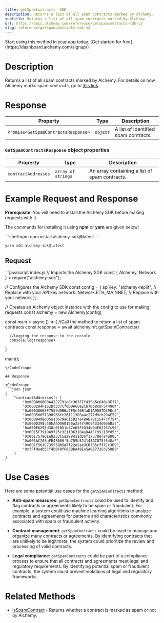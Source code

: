```yaml
---
title: getSpamContracts -SDK
description: Returns a list of all spam contracts marked by Alchemy.
subtitle: Returns a list of all spam contracts marked by Alchemy.
url: https://docs.alchemy.com/reference/getspamcontracts-sdk-v3
slug: reference/getspamcontracts-sdk-v3
---
```


<Tip title="Don’t have an API key?" icon="star">
  Start using this method in your app today. [Get started for free](https://dashboard.alchemy.com/signup/)
</Tip>

# Description

Returns a list of all spam contracts marked by Alchemy. For details on how Alchemy marks spam contracts, go to [this link](https://docs.alchemy.com/alchemy/enhanced-apis/nft-api/nft-api-faq#nft-spam-classification).

# Response

| Property                            | Type     | Description                          |
| ----------------------------------- | -------- | ------------------------------------ |
| `Promise<GetSpamContractsResponse>` | `object` | A list of identified spam contracts. |

### `GetSpamContractsResponse` object properties

| Property            | Type               | Description                                   |
| ------------------- | ------------------ | --------------------------------------------- |
| `contractAddresses` | `array of strings` | An array containing a list of spam contracts. |

# Example Request and Response

**Prerequisite**: You will need to install the Alchemy SDK before making requests with it.

The commands for installing it using **npm** or **yarn** are given below:

<CodeGroup>
  ```shell npm
  npm install alchemy-sdk@latest
  ```

  ```shell yarn
  yarn add alchemy-sdk@latest
  ```
</CodeGroup>

## Request

<CodeGroup>
  ```javascript index.js
  // Imports the Alchemy SDK
  const { Alchemy, Network } = require("alchemy-sdk");

  // Configures the Alchemy SDK
  const config = {
      apiKey: "alchemy-replit", // Replace with your API key
      network: Network.ETH_MAINNET, // Replace with your network
  };

  // Creates an Alchemy object instance with the config to use for making requests
  const alchemy = new Alchemy(config);

  const main = async () => {
      //Call the method to return a list of spam contracts
      const response = await alchemy.nft.getSpamContracts()

      //Logging the response to the console
      console.log(response)
  }

  main();
  ```
</CodeGroup>

## Response

<CodeGroup>
  ```json json
  {
      "contractAddresses": [
          "0x000000000A42C2791eEc307FFf43Fa5c640e3Ef7",
          "0x000294F162Dc337Cf060AC6e2Cb7Db8c8F544004",
          "0x000386E3F7559d9B6a2F5c46B4aD1A9587D59Dc3",
          "0x00050657890966fc261113DBa4c277d9cb204E52",
          "0x0009498dD5a13679aC11927e4BAE78C154Fcf754",
          "0x000D398c50EA4D0681E6a224749C94334d606Ba2",
          "0x000Fb295d38c01051e37e65F3034dD4F02267c96",
          "0x0015F391949f25c3211063104aD4AFC99210f85c",
          "0x001757861e8233C5a288411dDbf17378e724DD0C",
          "0x001AC203aFB48600f5a7D9b524145AC075f648aF",
          "0x001f561C73555005a7f22e2ae9CB785cf37Cc3B9",
          "0xfFf9e4b5Cf4b0F0fF83BbA48Ee5A88772Cd258B9"
      ]
  }
  ```
</CodeGroup>

# Use Cases

Here are some potential use cases for the `getSpamContracts` method:

* **Anti-spam measures**: `getSpamContracts` could be used to identify and flag contracts or agreements likely to be spam or fraudulent. For example, a system could use machine learning algorithms to analyze contracts and agreements for patterns and characteristics commonly associated with spam or fraudulent activity.

* **Contract management**: `getSpamContracts` could be used to manage and organize many contracts or agreements. By identifying contracts that are unlikely to be legitimate, the system could prioritize the review and processing of valid contracts.

* **Legal compliance**: `getSpamContracts` could be part of a compliance process to ensure that all contracts and agreements meet legal and regulatory requirements. By identifying potential spam or fraudulent contracts, the system could prevent violations of legal and regulatory frameworks.

# Related Methods

* [isSpamContract](/reference/isspamcontract-sdk) - Returns whether a contract is marked as spam or not by Alchemy.
